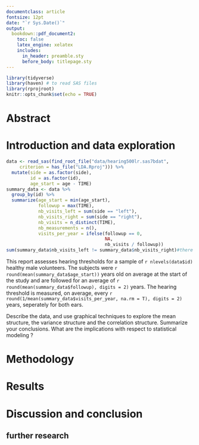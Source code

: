 ```yaml
---
documentclass: article
fontsize: 12pt
date: "`r Sys.Date()`"
output: 
  bookdown::pdf_document2: 
    toc: false
    latex_engine: xelatex
    includes:
      in_header: preamble.sty
      before_body: titlepage.sty
---
```


```r
library(tidyverse)
library(haven) # to read SAS files
library(rprojroot)
knitr::opts_chunk$set(echo = TRUE)
```
# Abstract {-}

# Introduction and data exploration
```r
data <- read_sas(find_root_file("data/hearing500lr.sas7bdat", 
     criterion = has_file("LDA.Rproj"))) %>%
  mutate(side = as.factor(side),
         id = as.factor(id),
         age_start = age - TIME)
summary_data <- data %>%
  group_by(id) %>%
  summarize(age_start = min(age_start),
            followup = max(TIME),
            nb_visits_left = sum(side == "left"),
            nb_visits_right = sum(side == "right"),
            nb_visits = n_distinct(TIME),
            nb_measurements = n(),
            visits_per_year = ifelse(followup == 0,
                                     NA,
                                     nb_visits / followup))
sum(summary_data$nb_visits_left != summary_data$nb_visits_right)#there are 112 people who weren't measure an equal amount of times on the left and right side
```

This report assesses hearing thresholds for a sample of `r nlevels(data$id)` healthy male volunteers. The subjects were `r round(mean(summary_data$age_start))` years old on average at the start of the study and are followed for an average of `r round(mean(summary_data$followup), digits = 2)` years. The hearing threshold is measured, on average, every `r round(1/mean(summary_data$visits_per_year, na.rm = T), digits = 2)` years, seperately for both ears.

Describe the data, and use graphical techniques to explore the mean structure, the
variance structure and the correlation structure. Summarize your conclusions. What are
the implications with respect to statistical modeling ?

# Methodology

# Results

# Discussion and conclusion

## further research

